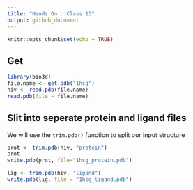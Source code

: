 ```yaml
---
title: "Hands On : Class 13"
output: github_document
---
```


```r
knitr::opts_chunk$set(echo = TRUE)
```

## Get 
```r
library(bio3d)
file.name <- get.pdb("1hsg")
hiv <- read.pdb(file.name)
read.pdb(file = file.name)
```

## Slit into seperate protein and ligand files

We will use the `trim.pdb()` function to split our input structure 
```r
prot <- trim.pdb(hiv, "protein")
prot
write.pdb(prot, file="1hsg_protein.pdb")
```
```r
lig <- trim.pdb(hiv, "ligand")
write.pdb(lig, file = "1hsg_ligand.pdb")
```







